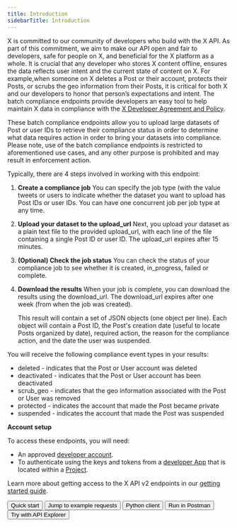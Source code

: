 ---
title: Introduction
sidebarTitle: Introduction
---


X is committed to our community of developers who build with the X API. As part of this commitment, we aim to make our API open and fair to developers, safe for people on X, and beneficial for the X platform as a whole. It is crucial that any developer who stores X content offline, ensures the data reflects user intent and the current state of content on X. For example,when someone on X deletes a Post or their account, protects their Posts, or scrubs the geo information from their Posts, it is critical for both X and our developers to honor that person’s expectations and intent. The batch compliance endpoints provide developers an easy tool to help maintain X data in compliance with the [X Developer Agreement and Policy](https://developer.twitter.com/en/developer-terms/policy). 

These batch compliance endpoints allow you to upload large datasets of Post or user IDs to retrieve their compliance status in order to determine what data requires action in order to bring your datasets into compliance. Please note, use of the batch compliance endpoints is restricted to aforementioned use cases, and any other purpose is prohibited and may result in enforcement action.

Typically, there are 4 steps involved in working with this endpoint:

1.  **Create a compliance job**
    You can specify the job type (with the value tweets or users to indicate whether the dataset you want to upload has Post IDs or user IDs. You can have one concurrent job per job type at any time.
2.  **Upload your dataset to the upload_url**
    Next, you upload your dataset as a plain text file to the provided upload_url, with each line of the file containing a single Post ID or user ID. The upload_url expires after 15 minutes.
3.  **(Optional) Check the job status**
    You can check the status of your compliance job to see whether it is created, in_progress, failed or complete.
4.  **Download the results**
    When your job is complete, you can download the results using the download_url. The download_url expires after one week (from when the job was created).

    This result will contain a set of JSON objects (one object per line). Each object will contain a Post ID, the Post's creation date (useful to locate Posts organized by date), required action, the reason for the compliance action, and the date the user was suspended.

You will receive the following compliance event types in your results:

* deleted \- indicates that the Post or User account was deleted
* deactivated \- indicates that the Post or User account has been deactivated
* scrub_geo \- indicates that the geo information associated with the Post or User was removed
* protected \- indicates the account that made the Post became private
* suspended \- indicates the account that made the Post was suspended

**Account setup**

To access these endpoints, you will need:

* An approved [developer account](https://developer.x.com/en/portal/petition/essential/basic-info).
* To authenticate using the keys and tokens from a [developer App](/resources/fundamentals/developer-apps) that is located within a [Project](/resources/fundamentals/projects). 

Learn more about getting access to the X API v2 endpoints in our [getting started guide](/x-api/getting-started/getting-access).
<div className="flex space-x-2">
<Button href="https://developer.x.com/en/docs/twitter-api/compliance/batch-compliance/quick-start.html">
  Quick start
</Button>
<Button href="https://github.com/xdevplatform/Twitter-API-v2-sample-code/tree/main/Batch-Compliance">
  Jump to example requests
</Button>
<Button href="https://github.com/xdevplatform/compliant-client">
  Python client
</Button>
<Button href="https://t.co/twitter-api-postman">
  Run in Postman
</Button>
<Button href="https://developer.twitter.com/apitools/api?endpoint=/2/compliance/jobs">
  Try with API Explorer
</Button>
</div>
